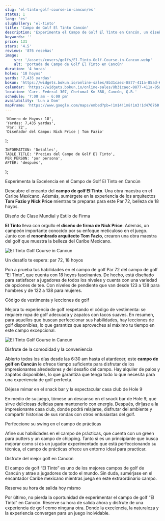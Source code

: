 ```yaml
---
slug: 'el-tinto-golf-course-in-cancun/es'
status: 1
lang: 'es'
slugGallery: 'el-tinto'
title: 'Campo de Golf El Tinto Cancún'
description: 'Experimenta el Campo de Golf El Tinto en Cancún, un diseño de Nick Price. Juega 18 hoyos de excelencia, disfruta y reserva tu tee time ahora!'
keywords: ''
price: 131
stars: '4.5'
reviews: '876 reseñas'
image:
    src: '/assets/covers/golfs/El-Tinto-Golf-Course-in-Cancun.webp'
    alt: 'portada de Campo de Golf El Tinto en Cancún'
duration: '4 horas'
holes: '18 hoyos'
yards: '7,435 yardas'
bokun: 'https://widgets.bokun.io/online-sales/8b31caec-8877-411a-85ad-682828170619/experience/781987?partialView=1'
calendar: 'https://widgets.bokun.io/online-sales/8b31caec-8877-411a-85ad-682828170619/experience-calendar/781987'
location: 'Carr. Federal 307, Chetumal Km 388, Cancún, Q.R.'
schedule: '7:00 am - 6:00 pm'
availability: 'Lun a Dom'
mapFrame: 'https://www.google.com/maps/embed?pb=!1m14!1m8!1m3!1d476760.37453542685!2d-86.872868!3d21.005043!3m2!1i1024!2i768!4f13.1!3m3!1m2!1s0x8f4e80efffd56609%3A0x63c8693d7132e2d3!2sEl%20Tinto%20Golf%20Course%20Cancun!5e0!3m2!1ses-419!2sus!4v1703704785607!5m2!1ses-419!2sus'
---
```



    'Número de Hoyos: 18',
    'Yardas: 7,435 yardas',
    'Par: 72',
    'Diseñador del Campo: Nick Price | Tom Fazio'
];

    INFORMATION: 'Detalles',
    TABLE_TITLE: 'Precios del Campo de Golf El Tinto',
    PER_PERSON: 'por persona',
    AFTER: 'después',
};

<AdditionalInfo i18n={i18n} information={information} />

<ElTintoPrices i18n={i18n} />

<TagH2>Experimenta la Excelencia en el Campo de Golf El Tinto en Cancún</TagH2>

<TagP>Descubre el encanto del <strong>campo de golf El Tinto</strong>. Una obra maestra en el Caribe Mexicano. Además, sumérgete en la experiencia de los arquitectos <strong>Tom Fazio y Nick Price</strong> mientras te preparas para este Par 72, belleza de 18 hoyos.</TagP>

<TagH3>Diseño de Clase Mundial y Estilo de Firma</TagH3>

<TagP><strong>El Tinto</strong> lleva con orgullo el <strong>diseño de firma de Nick Price</strong>. Además, un campeón importante conocido por su enfoque meticuloso en el juego. Junto con el <strong>renombrado arquitecto Tom Fazio</strong>, crearon una obra maestra del golf que muestra la belleza del Caribe Mexicano.</TagP>

<Image class="mx-auto py-10" src={ElTinto1} alt="El Tinto Golf Course in Cancun" />

<TagH3>Un desafío te espera: par 72, 18 hoyos</TagH3>

<TagP>Pon a prueba tus habilidades en el campo de golf Par 72 del campo de golf “El Tinto”, que cuenta con 18 hoyos fascinantes. De hecho, está diseñado para satisfacer a jugadores de todos los niveles y cuenta con una variedad de opciones de tee. Con niveles de pendiente que van desde 123 a 138 para hombres y de 122 a 138 para mujeres.</TagP>

<TagH3>Código de vestimenta y lecciones de golf</TagH3>

<TagP>Mejora tu experiencia de golf respetando el código de vestimenta: se requiere ropa de golf adecuada y zapatos con tacos suaves. En resumen, para aquellos que buscan perfeccionar sus habilidades, hay lecciones de golf disponibles, lo que garantiza que aproveches al máximo tu tiempo en este campo excepcional.</TagP>

<Image class="mx-auto py-10" src={ElTinto2} alt="El Tinto Golf Course in Cancun" /> 

<TagH3>Disfrute de la comodidad y la conveniencia</TagH3>

<TagP>Abierto todos los días desde las 6:30 am hasta el atardecer, este <strong>campo de golf en Cancún</strong> le ofrece tiempo suficiente para disfrutar de los impresionantes alrededores y del desafío del campo. Hay alquiler de palos y zapatos disponibles, lo que garantiza que tenga todo lo que necesita para una experiencia de golf perfecta. </TagP>

<TagH3>Déjese mimar en el snack bar y la espectacular casa club de Hole 9 </TagH3>

<TagP>En medio de su juego, tómese un descanso en el snack bar de Hole 9, que sirve deliciosas delicias para mantenerlo con energía. Después, diríjase a la impresionante casa club, donde podrá relajarse, disfrutar del ambiente y compartir historias de sus rondas con otros entusiastas del golf. </TagP>

<TagH3>Perfeccione su swing en el campo de prácticas </TagH3>

<TagP>Afine sus habilidades en el campo de prácticas, que cuenta con un green para putters y un campo de chipping. Tanto si es un principiante que busca mejorar como si es un jugador experimentado que está perfeccionando su técnica, el campo de prácticas ofrece un entorno ideal para practicar. </TagP>

<TagH4>Disfrute del mejor golf en Cancún </TagH4>

<TagP>El campo de golf “El Tinto” es uno de los mejores campos de golf de Cancún y atrae a jugadores de todo el mundo. Sin duda, sumérjase en el encantador Caribe mexicano mientras juega en este extraordinario campo. </TagP>

<TagH4>Reserve su hora de salida hoy mismo </TagH4>

<TagP>Por último, no pierda la oportunidad de experimentar el campo de golf “El Tinto” en Cancún. Reserve su hora de salida ahora y disfrute de una experiencia de golf como ninguna otra. Donde la excelencia, la naturaleza y la experiencia convergen para un juego inolvidable. </TagP>